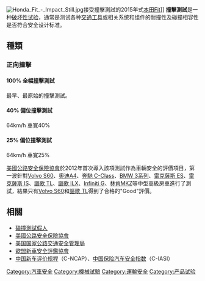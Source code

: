 [[File:Honda_Fit_-_Impact_Still.jpg|right]]接受撞擊測試的2015年式[[本田Fit|本田Fit]]]]
'''撞擊測試'''是一种[[破坏性试验|破坏性试验]]，通常是测试各种[[交通工具|交通工具]]或相关系统和组件的耐撞性及碰撞相容性是否符合安全设计标准。

==種類==
===正向撞擊===
====100% 全幅撞擊測試====
最早、最原始的撞擊測試。
====40% 偏位撞擊測試====
64km/h 車寬40%
====25% 偏位撞擊測試====
64km/h 車寬25%

[[美國公路安全保險協會|美國公路安全保險協會]]於2012年首次導入該項測試作為車輛安全的評價項目，第一波針對[[Volvo_S60|Volvo S60]]、[[奧迪A4|奧迪A4]]、[[梅赛德斯-奔驰C级|奔馳 C-Class]]、[[BMW_3系列|BMW 3系列]]、[[凌志ES|雷克薩斯 ES]]、[[凌志IS|雷克薩斯 IS]]、[[謳歌_TL|謳歌 TL]]、[[謳歌_ILX|謳歌 ILX]]、[[Infiniti_G|Infiniti G]]、[[林肯MKZ|林肯MKZ]]等中型高級房車進行了測試，結果只有[[Volvo_S60|Volvo S60]]和[[謳歌_TL|謳歌 TL]]得到了合格的"Good"評價。

==相關==
* [[碰撞測試假人|碰撞測試假人]]
* [[美國公路安全保險協會|美國公路安全保險協會]]
* [[美国国家公路交通安全管理局|美国国家公路交通安全管理局]]
* [[歐盟新車安全評鑑協會|歐盟新車安全評鑑協會]]
* [[中国新车评价规程|中国新车评价规程]]（C-NCAP）、[[中国保险汽车安全指数|中国保险汽车安全指数]]（C-IASI）
{{commonscat|Crash test}}

[[Category:汽車安全|Category:汽車安全]]
[[Category:機械試驗|Category:機械試驗]]
[[Category:運輸安全|Category:運輸安全]]
[[Category:产品试验|Category:产品试验]]
